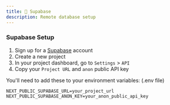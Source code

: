 ```yaml
---
title: 🔋 Supabase
description: Remote database setup
---
```


### Supabase Setup

1. Sign up for a [Supabase](https://supabase.com/) account
2. Create a new project
3. In your project dashboard, go to `Settings` > `API`
4. Copy your `Project URL` and `anon` public API key

You'll need to add these to your environment variables: (.env file)

```
NEXT_PUBLIC_SUPABASE_URL=your_project_url
NEXT_PUBLIC_SUPABASE_ANON_KEY=your_anon_public_api_key
```
